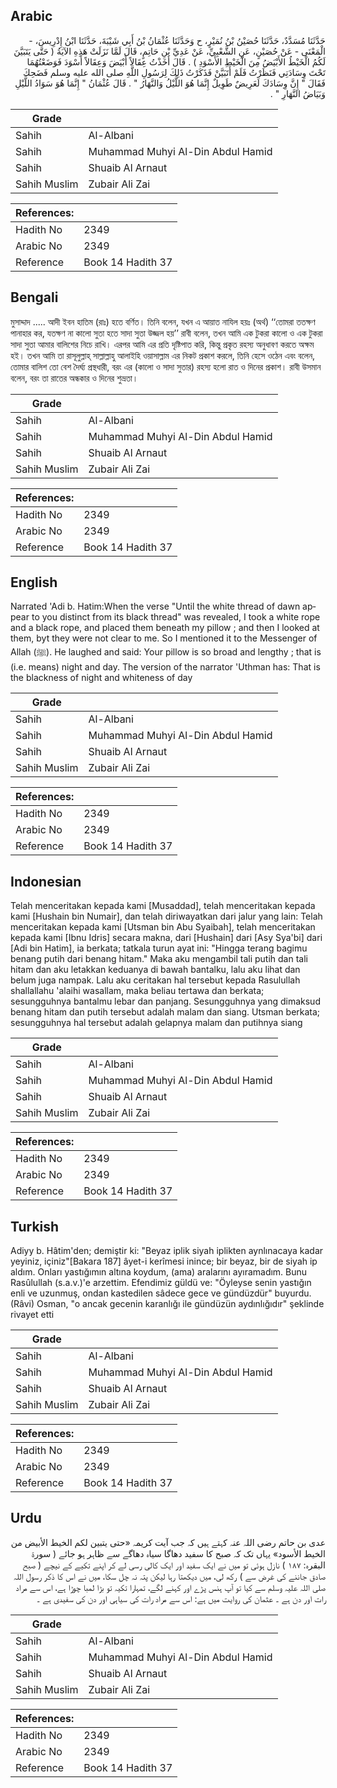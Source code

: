 ## Arabic


<div dir="rtl" lang="ar" style={{fontSize:'larger',backgroundColor:'#f8f9fa',padding:20}}>
حَدَّثَنَا مُسَدَّدٌ، حَدَّثَنَا حُصَيْنُ بْنُ نُمَيْرٍ، ح وَحَدَّثَنَا عُثْمَانُ بْنُ أَبِي شَيْبَةَ، حَدَّثَنَا ابْنُ إِدْرِيسَ، - الْمَعْنَى - عَنْ حُصَيْنٍ، عَنِ الشَّعْبِيِّ، عَنْ عَدِيِّ بْنِ حَاتِمٍ، قَالَ لَمَّا نَزَلَتْ هَذِهِ الآيَةُ ‏(‏ حَتَّى يَتَبَيَّنَ لَكُمُ الْخَيْطُ الأَبْيَضُ مِنَ الْخَيْطِ الأَسْوَدِ ‏)‏ ‏.‏ قَالَ أَخَذْتُ عِقَالاً أَبْيَضَ وَعِقَالاً أَسْوَدَ فَوَضَعْتُهُمَا تَحْتَ وِسَادَتِي فَنَظَرْتُ فَلَمْ أَتَبَيَّنْ فَذَكَرْتُ ذَلِكَ لِرَسُولِ اللَّهِ صلى الله عليه وسلم فَضَحِكَ فَقَالَ ‏"‏ إِنَّ وِسَادَكَ لَعَرِيضٌ طَوِيلٌ إِنَّمَا هُوَ اللَّيْلُ وَالنَّهَارُ ‏"‏ ‏.‏ قَالَ عُثْمَانُ ‏"‏ إِنَّمَا هُوَ سَوَادُ اللَّيْلِ وَبَيَاضُ النَّهَارِ ‏"‏ ‏.‏
</div>
<div style={{backgroundColor:'#f8f9fa',padding:20, marginBottom: 10}}><table> <thead> <tr> <th>Grade</th> <th></th> </tr> </thead> <tbody> <tr><td>Sahih</td><td>Al-Albani</td></tr><tr><td>Sahih</td><td>Muhammad Muhyi Al-Din Abdul Hamid</td></tr><tr><td>Sahih</td><td>Shuaib Al Arnaut</td></tr><tr><td>Sahih Muslim</td><td>Zubair Ali Zai</td></tr></tbody></table><table> <thead> <tr> <th>References:</th> <th></th> </tr> </thead> <tbody><tr><td>Hadith No</td><td>2349</td></tr><tr><td>Arabic No</td><td>2349</td></tr><tr><td>Reference</td><td>Book 14 Hadith 37</td></tr></tbody></table></div>

## Bengali


<div dir="ltr" lang="bn" style={{fontSize:'larger',backgroundColor:'#f8f9fa',padding:20}}>
মুসাদ্দাদ ..... আদী ইবন হাতিম (রাঃ) হতে বর্ণিত। তিনি বলেন, যখন এ আয়াত নাযিল হয়ঃ (অর্থ) ‘‘তোমরা ততক্ষণ পানাহার কর, যতক্ষণ না কালো সুতা হতে সাদা সুতা উজ্জল হয়’’ রাবী বলেন, তখন আমি এক টুকরা কালো ও এক টুকরা সাদা সুতা আমার বালিশের নিচে রাখি। এরপর আমি এর প্রতি দৃষ্টিপাত করি, কিন্তু প্রকৃত রহস্য অনুধাবণ করতে অক্ষম হই। তখন আমি তা রাসূলুল্লাহ্ সাল্লাল্লাহু আলাইহি ওয়াসাল্লাম এর নিকট প্রকাশ করলে, তিনি হেসে ওঠেন এবং বলেন, তোমার বালিশ তো বেশ দৈর্ঘ্য প্রস্থধারী, বরং এর (কালো ও সাদা সুতার) রহস্য হলো রাত ও দিনের প্রকাশ। রাবী উসমান বলেন, বরং তা রাতের অন্ধকার ও দিনের শুভ্রতা।
</div>
<div style={{backgroundColor:'#f8f9fa',padding:20, marginBottom: 10}}><table> <thead> <tr> <th>Grade</th> <th></th> </tr> </thead> <tbody> <tr><td>Sahih</td><td>Al-Albani</td></tr><tr><td>Sahih</td><td>Muhammad Muhyi Al-Din Abdul Hamid</td></tr><tr><td>Sahih</td><td>Shuaib Al Arnaut</td></tr><tr><td>Sahih Muslim</td><td>Zubair Ali Zai</td></tr></tbody></table><table> <thead> <tr> <th>References:</th> <th></th> </tr> </thead> <tbody><tr><td>Hadith No</td><td>2349</td></tr><tr><td>Arabic No</td><td>2349</td></tr><tr><td>Reference</td><td>Book 14 Hadith 37</td></tr></tbody></table></div>

## English


<div dir="ltr" lang="en" style={{fontSize:'larger',backgroundColor:'#f8f9fa',padding:20}}>
Narrated 'Adi b. Hatim:When the verse "Until the white thread of dawn appear to you distinct from its black thread" was revealed, I took a white rope and a black rope, and placed them beneath my pillow ; and then I looked at them, byt they were not clear to me. So I mentioned it to the Messenger of Allah (ﷺ). He laughed and said: Your pillow is so broad and lengthy ; that is (i.e. means) night and day. The version of the narrator 'Uthman has: That is the blackness of night and whiteness of day
</div>
<div style={{backgroundColor:'#f8f9fa',padding:20, marginBottom: 10}}><table> <thead> <tr> <th>Grade</th> <th></th> </tr> </thead> <tbody> <tr><td>Sahih</td><td>Al-Albani</td></tr><tr><td>Sahih</td><td>Muhammad Muhyi Al-Din Abdul Hamid</td></tr><tr><td>Sahih</td><td>Shuaib Al Arnaut</td></tr><tr><td>Sahih Muslim</td><td>Zubair Ali Zai</td></tr></tbody></table><table> <thead> <tr> <th>References:</th> <th></th> </tr> </thead> <tbody><tr><td>Hadith No</td><td>2349</td></tr><tr><td>Arabic No</td><td>2349</td></tr><tr><td>Reference</td><td>Book 14 Hadith 37</td></tr></tbody></table></div>

## Indonesian


<div dir="ltr" lang="id" style={{fontSize:'larger',backgroundColor:'#f8f9fa',padding:20}}>
Telah menceritakan kepada kami [Musaddad], telah menceritakan kepada kami [Hushain bin Numair], dan telah diriwayatkan dari jalur yang lain: Telah menceritakan kepada kami [Utsman bin Abu Syaibah], telah menceritakan kepada kami [Ibnu Idris] secara makna, dari [Hushain] dari [Asy Sya'bi] dari [Adi bin Hatim], ia berkata; tatkala turun ayat ini: "Hingga terang bagimu benang putih dari benang hitam." Maka aku mengambil tali putih dan tali hitam dan aku letakkan keduanya di bawah bantalku, lalu aku lihat dan belum juga nampak. Lalu aku ceritakan hal tersebut kepada Rasulullah shallallahu 'alaihi wasallam, maka beliau tertawa dan berkata; sesungguhnya bantalmu lebar dan panjang. Sesungguhnya yang dimaksud benang hitam dan putih tersebut adalah malam dan siang. Utsman berkata; sesungguhnya hal tersebut adalah gelapnya malam dan putihnya siang
</div>
<div style={{backgroundColor:'#f8f9fa',padding:20, marginBottom: 10}}><table> <thead> <tr> <th>Grade</th> <th></th> </tr> </thead> <tbody> <tr><td>Sahih</td><td>Al-Albani</td></tr><tr><td>Sahih</td><td>Muhammad Muhyi Al-Din Abdul Hamid</td></tr><tr><td>Sahih</td><td>Shuaib Al Arnaut</td></tr><tr><td>Sahih Muslim</td><td>Zubair Ali Zai</td></tr></tbody></table><table> <thead> <tr> <th>References:</th> <th></th> </tr> </thead> <tbody><tr><td>Hadith No</td><td>2349</td></tr><tr><td>Arabic No</td><td>2349</td></tr><tr><td>Reference</td><td>Book 14 Hadith 37</td></tr></tbody></table></div>

## Turkish


<div dir="ltr" lang="tr" style={{fontSize:'larger',backgroundColor:'#f8f9fa',padding:20}}>
Adiyy b. Hâtim'den; demiştir ki: "Beyaz iplik siyah iplikten aynlınacaya kadar yeyiniz, içiniz"[Bakara 187] âyet-i kerîmesi inince; bir beyaz, bir de siyah ip aldım. Onları yastığımın altına koydum, (ama) aralarını ayıramadım. Bunu Rasûlullah (s.a.v.)'e arzettim. Efendimiz güldü ve: "Öyleyse senin yastığın enli ve uzunmuş, ondan kastedilen sâdece gece ve gündüzdür" buyurdu. (Râvi) Osman, "o ancak gecenin karanlığı ile gündüzün aydınlığıdır" şeklinde rivayet etti
</div>
<div style={{backgroundColor:'#f8f9fa',padding:20, marginBottom: 10}}><table> <thead> <tr> <th>Grade</th> <th></th> </tr> </thead> <tbody> <tr><td>Sahih</td><td>Al-Albani</td></tr><tr><td>Sahih</td><td>Muhammad Muhyi Al-Din Abdul Hamid</td></tr><tr><td>Sahih</td><td>Shuaib Al Arnaut</td></tr><tr><td>Sahih Muslim</td><td>Zubair Ali Zai</td></tr></tbody></table><table> <thead> <tr> <th>References:</th> <th></th> </tr> </thead> <tbody><tr><td>Hadith No</td><td>2349</td></tr><tr><td>Arabic No</td><td>2349</td></tr><tr><td>Reference</td><td>Book 14 Hadith 37</td></tr></tbody></table></div>

## Urdu


<div dir="rtl" lang="ur" style={{fontSize:'larger',backgroundColor:'#f8f9fa',padding:20}}>
عدی بن حاتم رضی اللہ عنہ کہتے ہیں کہ جب آیت کریمہ «حتى يتبين لكم الخيط الأبيض من الخيط الأسود» یہاں تک کہ صبح کا سفید دھاگا سیاہ دھاگے سے ظاہر ہو جائے ( سورۃ البقرہ: ۱۸۷ ) نازل ہوئی تو میں نے ایک سفید اور ایک کالی رسی لے کر اپنے تکیے کے نیچے ( صبح صادق جاننے کی غرض سے ) رکھ لی، میں دیکھتا رہا لیکن پتہ نہ چل سکا، میں نے اس کا ذکر رسول اللہ صلی اللہ علیہ وسلم سے کیا تو آپ ہنس پڑے اور کہنے لگے، تمہارا تکیہ تو بڑا لمبا چوڑا ہے، اس سے مراد رات اور دن ہے ۔ عثمان کی روایت میں ہے: اس سے مراد رات کی سیاہی اور دن کی سفیدی ہے ۔
</div>
<div style={{backgroundColor:'#f8f9fa',padding:20, marginBottom: 10}}><table> <thead> <tr> <th>Grade</th> <th></th> </tr> </thead> <tbody> <tr><td>Sahih</td><td>Al-Albani</td></tr><tr><td>Sahih</td><td>Muhammad Muhyi Al-Din Abdul Hamid</td></tr><tr><td>Sahih</td><td>Shuaib Al Arnaut</td></tr><tr><td>Sahih Muslim</td><td>Zubair Ali Zai</td></tr></tbody></table><table> <thead> <tr> <th>References:</th> <th></th> </tr> </thead> <tbody><tr><td>Hadith No</td><td>2349</td></tr><tr><td>Arabic No</td><td>2349</td></tr><tr><td>Reference</td><td>Book 14 Hadith 37</td></tr></tbody></table></div>